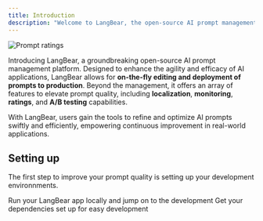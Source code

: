 ```yaml
---
title: Introduction
description: "Welcome to LangBear, the open-source AI prompt management platform."
---
```


![Prompt ratings](/images/prompt-versioning.png)

Introducing LangBear, a groundbreaking open-source AI prompt management platform. Designed to
enhance the agility and efficacy of AI applications, LangBear allows for **on-the-fly editing
and deployment of prompts to production**. Beyond the management, it offers an array of
features to elevate prompt quality, including **localization**, **monitoring**, **ratings**,
and **A/B testing** capabilities.

With LangBear, users gain the tools to refine and optimize AI prompts
swiftly and efficiently, empowering continuous improvement in real-world applications.

## Setting up

The first step to improve your prompt quality is setting up your development environnments.

<CardGroup cols={2}>
  <Card
    title="Run LangBear App"
    icon="check"
    href="/quickstart#running-langbear-application"
  >
    Run your LangBear app locally and jump on to the development
  </Card>
  <Card
    title="Setup Development"
    icon="dev"
    href="/quickstart#setting-up-your-development"
  >
    Get your dependencies set up for easy development
  </Card>
</CardGroup>
